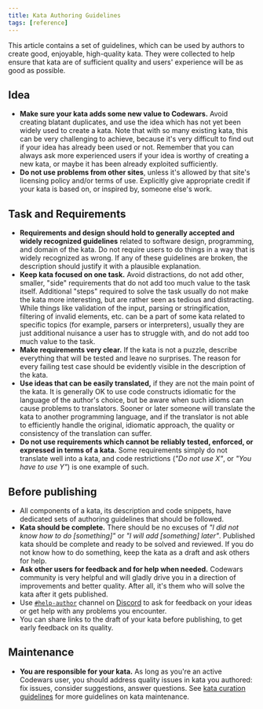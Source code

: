 ```yaml
---
title: Kata Authoring Guidelines
tags: [reference]
---
```



This article contains a set of guidelines, which can be used by authors to create good, enjoyable, high-quality kata. They were collected to help ensure that kata are of sufficient quality and users' experience will be as good as possible.

## Idea

- **<A id="novelty">Make sure your kata adds some new value to Codewars.</A>** Avoid
  creating blatant duplicates, and use the idea which has not yet been widely used
  to create a kata. Note that with so many existing kata, this can be very challenging
  to achieve, because it's very difficult to find out if your idea has already been
  used or not. Remember that you can always ask more experienced users if your idea
  is worthy of creating a new kata, or maybe it has been already exploited sufficiently.
- **<A id="no-copy">Do not use problems from other sites</A>**, unless it's allowed
  by that site's licensing policy and/or terms of use. Explicitly give
  appropriate credit if your kata is based on, or inspired by, someone else's
  work.

## Task and Requirements

- **Requirements and design should hold to generally accepted and widely recognized guidelines** related to software design, programming, and domain of the kata. Do not require users to do things in a way that is widely recognized as wrong. If any of these guidelines are broken, the description should justify it with a plausible explanation.
- **Keep kata focused on one task.** Avoid distractions, do not add other, smaller, "side" requirements that do not add too much value to the task itself. Additional "steps" required to solve the task usually do not make the kata more interesting, but are rather seen as tedious and distracting. While things like validation of the input, parsing or stringification, filtering of invalid elements, etc. can be a part of some kata related to specific topics (for example, parsers or interpreters), usually they are just additional nuisance a user has to struggle with, and do not add too much value to the task.
- **Make requirements very clear.** If the kata is not a puzzle, describe everything that will be tested and leave no surprises. The reason for every failing test case should be evidently visible in the description of the kata.
- **Use ideas that can be easily translated,** if they are not the main point of the kata. It is generally OK to use code constructs idiomatic for the language of the author's choice, but be aware when such idioms can cause problems to translators. Sooner or later someone will translate the kata to another programming language, and if the translator is not able to efficiently handle the original, idiomatic approach, the quality or consistency of the translation can suffer.
- **Do not use requirements which cannot be reliably tested, enforced, or expressed in terms of a kata.** Some requirements simply do not translate well into a kata, and code restrictions (_"Do not use X"_, or _"You have to use Y"_) is one example of such.

## Before publishing

- All components of a kata, its description and code snippets, have dedicated sets of authoring guidelines that should be followed.
- **Kata should be complete.** There should be no excuses of _"I did not know how to do [something]"_ or _"I will add [something] later"_. Published kata should be complete and ready to be solved and reviewed. If you do not know how to do something, keep the kata as a draft and ask others for help.
- **Ask other users for feedback and for help when needed.** Codewars community is very helpful and will gladly drive you in a direction of improvements and better quality. After all, it's them who will solve the kata after it gets published.
- Use [`#help-author`][chan-help-author] channel on [Discord][discord] to ask for feedback on your ideas or get help with any problems you encounter.
- You can share links to the draft of your kata before publishing, to get early feedback on its quality.

## Maintenance

- **You are responsible for your kata.** As long as you're an active Codewars user, you should address quality issues in kata you authored: fix issues, consider suggestions, answer questions. See [kata curation guidelines][kata-curation-guidelines] for more guidelines on kata maintenance.

[kata-curation-guidelines]: /curation/guidelines/kata/
[chan-help-author]: https://discord.com/channels/846624424199061524/846628678602588200
[discord]: https://discord.gg/7U9t33jrgG
